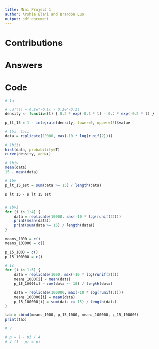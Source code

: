 ```yaml
---
title: Mini Project 1
author: Arshia Elahi and Brandon Luo
output: pdf_document
---
```


# Contributions

# Answers

```{=latex}
\begin{enumerate}
	\item

	\begin{enumerate}
	\item

	$F_T(t) = \int_{-\infty}^{t} f_T(t) dt$

	$F_T(15) = \int_{-\infty}^{15} f_T(t) dt$

	$1 - F_T(15) = 1 - \int_{-\infty}^{15} f_T(t) dt$

	$P(T \ge 15) = 1 - \int_{0}^{15} 0.2 e^{-0.1t} - 0.2 e^{-0.2t} dt$

	$P(T \ge 15) = 0.3964733$

	\item
	\begin{enumerate}
	\item
	$r = 0.1$

	$F(t) = 1 - e^{-0.1t}$

	$F(T) = 1 - e^{-0.1T}$

	$1 - e^{-0.1T} = U$

	$T = -10\ln(1 - U)$

	$T = -10\ln(U)$
	\item
	\item
	\item
	\item
	\item
	\end{enumerate}

	\item
	Variability of estimates using larger sample sizes are smaller.

\end{enumerate}

\item

\end{enumerate}
```

# Code
```r
# 1a

# cdf(t) = 0.2e^-0.1t - 0.2e^-0.2t
density <- function(t) { 0.2 * exp(-0.1 * t) - 0.2 * exp(-0.2 * t) }

p_lt_15 = 1 - integrate(density, lower=0, upper=15)$value

# 1bi, 1bii
data = replicate(10000, max(-10 * log(runif(2))))

# 1biii
hist(data, probability=T)
curve(density, add=T)

# 1biv
mean(data)
15 - mean(data)

# 1bv
p_lt_15_est = sum(data >= 15) / length(data)

p_lt_15 - p_lt_15_est 


# 1bvi
for (i in 1:4) {
	data = replicate(10000, max(-10 * log(runif(2))))
	print(mean(data)) 
	print(sum(data >= 15) / length(data))
}

means_1000 = c()
means_100000 = c()

p_15_1000 = c()
p_15_100000 = c()

# 1c
for (i in 1:5) {
	data = replicate(1000, max(-10 * log(runif(2))))
	means_1000[i] = mean(data)
	p_15_1000[i] = sum(data >= 15) / length(data)

	data = replicate(100000, max(-10 * log(runif(2))))
	means_100000[i] = mean(data)
	p_15_100000[i] = sum(data >= 15) / length(data)
}

tab = cbind(means_1000, p_15_1000, means_100000, p_15_100000)
print(tab)

# 2

# p = 1 - pi / 4
# 4 (1 - p) = pi
```
